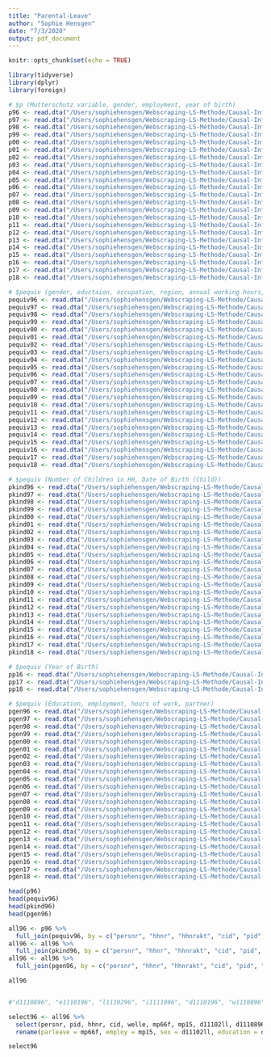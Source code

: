 ```yaml
---
title: "Parental-Leave"
author: "Sophie Hensgen"
date: "7/3/2020"
output: pdf_document
---
```


```r
knitr::opts_chunk$set(echo = TRUE)
```

```r

library(tidyverse)
library(dplyr)
library(foreign)
```




```r

# $p (Mutterschutz variable, gender, employment, year of birth)
p96 <- read.dta("/Users/sophiehensgen/Webscraping-LS-Methode/Causal-Inferences-TP/cs-transfer/Stata/raw/mp.dta")
p97 <- read.dta("/Users/sophiehensgen/Webscraping-LS-Methode/Causal-Inferences-TP/cs-transfer/Stata/raw/np.dta")
p98 <- read.dta("/Users/sophiehensgen/Webscraping-LS-Methode/Causal-Inferences-TP/cs-transfer/Stata/raw/op.dta")
p99 <- read.dta("/Users/sophiehensgen/Webscraping-LS-Methode/Causal-Inferences-TP/cs-transfer/Stata/raw/pp.dta")
p00 <- read.dta("/Users/sophiehensgen/Webscraping-LS-Methode/Causal-Inferences-TP/cs-transfer/Stata/raw/qp.dta")
p01 <- read.dta("/Users/sophiehensgen/Webscraping-LS-Methode/Causal-Inferences-TP/cs-transfer/Stata/raw/rp.dta")
p02 <- read.dta("/Users/sophiehensgen/Webscraping-LS-Methode/Causal-Inferences-TP/cs-transfer/Stata/raw/sp.dta")
p03 <- read.dta("/Users/sophiehensgen/Webscraping-LS-Methode/Causal-Inferences-TP/cs-transfer/Stata/raw/tp.dta")
p04 <- read.dta("/Users/sophiehensgen/Webscraping-LS-Methode/Causal-Inferences-TP/cs-transfer/Stata/raw/up.dta")
p05 <- read.dta("/Users/sophiehensgen/Webscraping-LS-Methode/Causal-Inferences-TP/cs-transfer/Stata/raw/vp.dta")
p06 <- read.dta("/Users/sophiehensgen/Webscraping-LS-Methode/Causal-Inferences-TP/cs-transfer/Stata/raw/wp.dta")
p07 <- read.dta("/Users/sophiehensgen/Webscraping-LS-Methode/Causal-Inferences-TP/cs-transfer/Stata/raw/xp.dta")
p08 <- read.dta("/Users/sophiehensgen/Webscraping-LS-Methode/Causal-Inferences-TP/cs-transfer/Stata/raw/yp.dta")
p09 <- read.dta("/Users/sophiehensgen/Webscraping-LS-Methode/Causal-Inferences-TP/cs-transfer/Stata/raw/zp.dta")
p10 <- read.dta("/Users/sophiehensgen/Webscraping-LS-Methode/Causal-Inferences-TP/cs-transfer/Stata/raw/bap.dta")
p11 <- read.dta("/Users/sophiehensgen/Webscraping-LS-Methode/Causal-Inferences-TP/cs-transfer/Stata/raw/bbp.dta")
p12 <- read.dta("/Users/sophiehensgen/Webscraping-LS-Methode/Causal-Inferences-TP/cs-transfer/Stata/raw/bcp.dta")
p13 <- read.dta("/Users/sophiehensgen/Webscraping-LS-Methode/Causal-Inferences-TP/cs-transfer/Stata/raw/bdp.dta")
p14 <- read.dta("/Users/sophiehensgen/Webscraping-LS-Methode/Causal-Inferences-TP/cs-transfer/Stata/raw/bep.dta")
p15 <- read.dta("/Users/sophiehensgen/Webscraping-LS-Methode/Causal-Inferences-TP/cs-transfer/Stata/raw/bfp.dta")
p16 <- read.dta("/Users/sophiehensgen/Webscraping-LS-Methode/Causal-Inferences-TP/cs-transfer/Stata/raw/bgp.dta")
p17 <- read.dta("/Users/sophiehensgen/Webscraping-LS-Methode/Causal-Inferences-TP/cs-transfer/Stata/raw/bhp.dta")
p18 <- read.dta("/Users/sophiehensgen/Webscraping-LS-Methode/Causal-Inferences-TP/cs-transfer/Stata/raw/bip.dta")
```


```r

# $pequiv (gender, eductaion, occupation, region, annual working hours, income, age, longitudinal weights)
pequiv96 <- read.dta("/Users/sophiehensgen/Webscraping-LS-Methode/Causal-Inferences-TP/cs-transfer/Stata/raw/mpequiv.dta")
pequiv97 <- read.dta("/Users/sophiehensgen/Webscraping-LS-Methode/Causal-Inferences-TP/cs-transfer/Stata/raw/npequiv.dta")
pequiv98 <- read.dta("/Users/sophiehensgen/Webscraping-LS-Methode/Causal-Inferences-TP/cs-transfer/Stata/raw/opequiv.dta")
pequiv99 <- read.dta("/Users/sophiehensgen/Webscraping-LS-Methode/Causal-Inferences-TP/cs-transfer/Stata/raw/ppequiv.dta")
pequiv00 <- read.dta("/Users/sophiehensgen/Webscraping-LS-Methode/Causal-Inferences-TP/cs-transfer/Stata/raw/qpequiv.dta")
pequiv01 <- read.dta("/Users/sophiehensgen/Webscraping-LS-Methode/Causal-Inferences-TP/cs-transfer/Stata/raw/rpequiv.dta")
pequiv02 <- read.dta("/Users/sophiehensgen/Webscraping-LS-Methode/Causal-Inferences-TP/cs-transfer/Stata/raw/spequiv.dta")
pequiv03 <- read.dta("/Users/sophiehensgen/Webscraping-LS-Methode/Causal-Inferences-TP/cs-transfer/Stata/raw/tpequiv.dta")
pequiv04 <- read.dta("/Users/sophiehensgen/Webscraping-LS-Methode/Causal-Inferences-TP/cs-transfer/Stata/raw/upequiv.dta")
pequiv05 <- read.dta("/Users/sophiehensgen/Webscraping-LS-Methode/Causal-Inferences-TP/cs-transfer/Stata/raw/vpequiv.dta")
pequiv06 <- read.dta("/Users/sophiehensgen/Webscraping-LS-Methode/Causal-Inferences-TP/cs-transfer/Stata/raw/wpequiv.dta")
pequiv07 <- read.dta("/Users/sophiehensgen/Webscraping-LS-Methode/Causal-Inferences-TP/cs-transfer/Stata/raw/xpequiv.dta")
pequiv08 <- read.dta("/Users/sophiehensgen/Webscraping-LS-Methode/Causal-Inferences-TP/cs-transfer/Stata/raw/ypequiv.dta")
pequiv09 <- read.dta("/Users/sophiehensgen/Webscraping-LS-Methode/Causal-Inferences-TP/cs-transfer/Stata/raw/zpequiv.dta")
pequiv10 <- read.dta("/Users/sophiehensgen/Webscraping-LS-Methode/Causal-Inferences-TP/cs-transfer/Stata/raw/bapequiv.dta")
pequiv11 <- read.dta("/Users/sophiehensgen/Webscraping-LS-Methode/Causal-Inferences-TP/cs-transfer/Stata/raw/bbpequiv.dta")
pequiv12 <- read.dta("/Users/sophiehensgen/Webscraping-LS-Methode/Causal-Inferences-TP/cs-transfer/Stata/raw/bcpequiv.dta")
pequiv13 <- read.dta("/Users/sophiehensgen/Webscraping-LS-Methode/Causal-Inferences-TP/cs-transfer/Stata/raw/bdpequiv.dta")
pequiv14 <- read.dta("/Users/sophiehensgen/Webscraping-LS-Methode/Causal-Inferences-TP/cs-transfer/Stata/raw/bepequiv.dta")
pequiv15 <- read.dta("/Users/sophiehensgen/Webscraping-LS-Methode/Causal-Inferences-TP/cs-transfer/Stata/raw/bfpequiv.dta")
pequiv16 <- read.dta("/Users/sophiehensgen/Webscraping-LS-Methode/Causal-Inferences-TP/cs-transfer/Stata/raw/bgpequiv.dta")
pequiv17 <- read.dta("/Users/sophiehensgen/Webscraping-LS-Methode/Causal-Inferences-TP/cs-transfer/Stata/raw/bhpequiv.dta")
pequiv18 <- read.dta("/Users/sophiehensgen/Webscraping-LS-Methode/Causal-Inferences-TP/cs-transfer/Stata/raw/bipequiv.dta")
```

```r

# $pequiv (Number of Children in HH, Date of Birth (Child))
pkind96 <- read.dta("/Users/sophiehensgen/Webscraping-LS-Methode/Causal-Inferences-TP/cs-transfer/Stata/raw/mkind.dta")
pkind97 <- read.dta("/Users/sophiehensgen/Webscraping-LS-Methode/Causal-Inferences-TP/cs-transfer/Stata/raw/nkind.dta")
pkind98 <- read.dta("/Users/sophiehensgen/Webscraping-LS-Methode/Causal-Inferences-TP/cs-transfer/Stata/raw/okind.dta")
pkind99 <- read.dta("/Users/sophiehensgen/Webscraping-LS-Methode/Causal-Inferences-TP/cs-transfer/Stata/raw/pkind.dta")
pkind00 <- read.dta("/Users/sophiehensgen/Webscraping-LS-Methode/Causal-Inferences-TP/cs-transfer/Stata/raw/qkind.dta")
pkind01 <- read.dta("/Users/sophiehensgen/Webscraping-LS-Methode/Causal-Inferences-TP/cs-transfer/Stata/raw/rkind.dta")
pkind02 <- read.dta("/Users/sophiehensgen/Webscraping-LS-Methode/Causal-Inferences-TP/cs-transfer/Stata/raw/skind.dta")
pkind03 <- read.dta("/Users/sophiehensgen/Webscraping-LS-Methode/Causal-Inferences-TP/cs-transfer/Stata/raw/tkind.dta")
pkind04 <- read.dta("/Users/sophiehensgen/Webscraping-LS-Methode/Causal-Inferences-TP/cs-transfer/Stata/raw/ukind.dta")
pkind05 <- read.dta("/Users/sophiehensgen/Webscraping-LS-Methode/Causal-Inferences-TP/cs-transfer/Stata/raw/vkind.dta")
pkind06 <- read.dta("/Users/sophiehensgen/Webscraping-LS-Methode/Causal-Inferences-TP/cs-transfer/Stata/raw/wkind.dta")
pkind07 <- read.dta("/Users/sophiehensgen/Webscraping-LS-Methode/Causal-Inferences-TP/cs-transfer/Stata/raw/xkind.dta")
pkind08 <- read.dta("/Users/sophiehensgen/Webscraping-LS-Methode/Causal-Inferences-TP/cs-transfer/Stata/raw/ykind.dta")
pkind09 <- read.dta("/Users/sophiehensgen/Webscraping-LS-Methode/Causal-Inferences-TP/cs-transfer/Stata/raw/zkind.dta")
pkind10 <- read.dta("/Users/sophiehensgen/Webscraping-LS-Methode/Causal-Inferences-TP/cs-transfer/Stata/raw/bakind.dta")
pkind11 <- read.dta("/Users/sophiehensgen/Webscraping-LS-Methode/Causal-Inferences-TP/cs-transfer/Stata/raw/bbkind.dta")
pkind12 <- read.dta("/Users/sophiehensgen/Webscraping-LS-Methode/Causal-Inferences-TP/cs-transfer/Stata/raw/bckind.dta")
pkind13 <- read.dta("/Users/sophiehensgen/Webscraping-LS-Methode/Causal-Inferences-TP/cs-transfer/Stata/raw/bdkind.dta")
pkind14 <- read.dta("/Users/sophiehensgen/Webscraping-LS-Methode/Causal-Inferences-TP/cs-transfer/Stata/raw/bekind.dta")
pkind15 <- read.dta("/Users/sophiehensgen/Webscraping-LS-Methode/Causal-Inferences-TP/cs-transfer/Stata/raw/bfkind.dta")
pkind16 <- read.dta("/Users/sophiehensgen/Webscraping-LS-Methode/Causal-Inferences-TP/cs-transfer/Stata/raw/bgkind.dta")
pkind17 <- read.dta("/Users/sophiehensgen/Webscraping-LS-Methode/Causal-Inferences-TP/cs-transfer/Stata/raw/bhkind.dta")
pkind18 <- read.dta("/Users/sophiehensgen/Webscraping-LS-Methode/Causal-Inferences-TP/cs-transfer/Stata/raw/bikind.dta")
```

```r

# $pequiv (Year of Birth)
pp16 <- read.dta("/Users/sophiehensgen/Webscraping-LS-Methode/Causal-Inferences-TP/cs-transfer/Stata/raw/bgp.dta")
pp17 <- read.dta("/Users/sophiehensgen/Webscraping-LS-Methode/Causal-Inferences-TP/cs-transfer/Stata/raw/bhp.dta")
pp18 <- read.dta("/Users/sophiehensgen/Webscraping-LS-Methode/Causal-Inferences-TP/cs-transfer/Stata/raw/bip.dta")
```

```r

# $pequiv (Education, employment, hours of work, partner)
pgen96 <- read.dta("/Users/sophiehensgen/Webscraping-LS-Methode/Causal-Inferences-TP/cs-transfer/Stata/raw/mpgen.dta")
pgen97 <- read.dta("/Users/sophiehensgen/Webscraping-LS-Methode/Causal-Inferences-TP/cs-transfer/Stata/raw/npgen.dta")
pgen98 <- read.dta("/Users/sophiehensgen/Webscraping-LS-Methode/Causal-Inferences-TP/cs-transfer/Stata/raw/opgen.dta")
pgen99 <- read.dta("/Users/sophiehensgen/Webscraping-LS-Methode/Causal-Inferences-TP/cs-transfer/Stata/raw/ppgen.dta")
pgen00 <- read.dta("/Users/sophiehensgen/Webscraping-LS-Methode/Causal-Inferences-TP/cs-transfer/Stata/raw/qpgen.dta")
pgen01 <- read.dta("/Users/sophiehensgen/Webscraping-LS-Methode/Causal-Inferences-TP/cs-transfer/Stata/raw/rpgen.dta")
pgen02 <- read.dta("/Users/sophiehensgen/Webscraping-LS-Methode/Causal-Inferences-TP/cs-transfer/Stata/raw/spgen.dta")
pgen03 <- read.dta("/Users/sophiehensgen/Webscraping-LS-Methode/Causal-Inferences-TP/cs-transfer/Stata/raw/tpgen.dta")
pgen04 <- read.dta("/Users/sophiehensgen/Webscraping-LS-Methode/Causal-Inferences-TP/cs-transfer/Stata/raw/upgen.dta")
pgen05 <- read.dta("/Users/sophiehensgen/Webscraping-LS-Methode/Causal-Inferences-TP/cs-transfer/Stata/raw/vpgen.dta")
pgen06 <- read.dta("/Users/sophiehensgen/Webscraping-LS-Methode/Causal-Inferences-TP/cs-transfer/Stata/raw/wpgen.dta")
pgen07 <- read.dta("/Users/sophiehensgen/Webscraping-LS-Methode/Causal-Inferences-TP/cs-transfer/Stata/raw/xpgen.dta")
pgen08 <- read.dta("/Users/sophiehensgen/Webscraping-LS-Methode/Causal-Inferences-TP/cs-transfer/Stata/raw/ypgen.dta")
pgen09 <- read.dta("/Users/sophiehensgen/Webscraping-LS-Methode/Causal-Inferences-TP/cs-transfer/Stata/raw/zpgen.dta")
pgen10 <- read.dta("/Users/sophiehensgen/Webscraping-LS-Methode/Causal-Inferences-TP/cs-transfer/Stata/raw/bapgen.dta")
pgen11 <- read.dta("/Users/sophiehensgen/Webscraping-LS-Methode/Causal-Inferences-TP/cs-transfer/Stata/raw/bbpgen.dta")
pgen12 <- read.dta("/Users/sophiehensgen/Webscraping-LS-Methode/Causal-Inferences-TP/cs-transfer/Stata/raw/bcpgen.dta")
pgen13 <- read.dta("/Users/sophiehensgen/Webscraping-LS-Methode/Causal-Inferences-TP/cs-transfer/Stata/raw/bdpgen.dta")
pgen14 <- read.dta("/Users/sophiehensgen/Webscraping-LS-Methode/Causal-Inferences-TP/cs-transfer/Stata/raw/bepgen.dta")
pgen15 <- read.dta("/Users/sophiehensgen/Webscraping-LS-Methode/Causal-Inferences-TP/cs-transfer/Stata/raw/bfpgen.dta")
pgen16 <- read.dta("/Users/sophiehensgen/Webscraping-LS-Methode/Causal-Inferences-TP/cs-transfer/Stata/raw/bgpgen.dta")
pgen17 <- read.dta("/Users/sophiehensgen/Webscraping-LS-Methode/Causal-Inferences-TP/cs-transfer/Stata/raw/bhpgen.dta")
pgen18 <- read.dta("/Users/sophiehensgen/Webscraping-LS-Methode/Causal-Inferences-TP/cs-transfer/Stata/raw/bipgen.dta")
```




```r

head(p96)
head(pequiv96)
head(pkind96)
head(pgen96)
```


```r

all96 <- p96 %>% 
  full_join(pequiv96, by = c("persnr", "hhnr", "hhnrakt", "cid", "pid", "syear", "mhhnr", "hid"))
all96 <- all96 %>%
  full_join(pkind96, by = c("persnr", "hhnr", "hhnrakt", "cid", "pid", "syear", "mhhnr", "hid", "welle"))
all96 <- all96 %>%
  full_join(pgen96, by = c("persnr", "hhnr", "hhnrakt", "cid", "pid", "syear", "mhhnr", "hid"))

all96


#"d1110896", "e1110196", "l1110296", "i1111096", "d1110196", "w1110896"
```


```r

select96 <- all96 %>%
  select(persnr, pid, hhnr, cid, welle, mp66f, mp15, d11102ll, d1110896, e1110196, l1110296, mkzahl, mkgjahr, mp10501, mp10502, isced97_96, partz96, lfs96, merwzeit, e1110196, i1111096, d1110196, w1110896) %>%
  rename(parleave = mp66f, employ = mp15, sex = d11102ll, education = d1110896, occup = e1110196,  region = l1110296, kinderzahl = mkzahl, kindbd = mkgjahr, sex2 = mp10501, birthyear = mp10502, edisced = isced97_96, partner= partz96, employ2 = lfs96, workhpw = merwzeit, workhpy = e1110196, income = i1111096, age = d1110196, longweight = w1110896)

select96
```





























